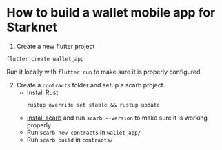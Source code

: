 # How to build a wallet mobile app for Starknet

1. Create a new flutter project

```
flutter create wallet_app
```

Run it locally with `flutter run` to make sure it is properly configured.

2. Create a `contracts` folder and setup a scarb project.
   - Install Rust
     ```
     rustup override set stable && rustup update
     ```
   - [Install scarb](https://docs.swmansion.com/scarb/docs/install) and run `scarb --version` to make sure it is working properly
   - Run `scarb new contracts` in `wallet_app/`
   - Run `scarb build` in `contracts/`
